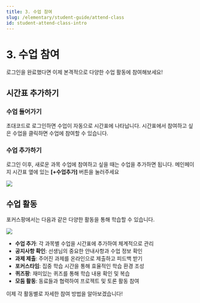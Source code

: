 ```yaml
---
title: 3. 수업 참여
slug: /elementary/student-guide/attend-class
id: student-attend-class-intro
---
```



# 3. 수업 참여

로그인을 완료했다면 이제 본격적으로 다양한 수업 활동에 참여해보세요!

## 시간표 추가하기

### 수업 들어가기

초대코드로 로그인하면 수업이 자동으로 시간표에 나타납니다. 시간표에서 참여하고 싶은 수업을 클릭하면 수업에 참여할 수 있습니다.

### 수업 추가하기

로그인 이후, 새로운 과목 수업에 참여하고 싶을 때는 수업을 추가하면 됩니다. 메인페이지 시간표 옆에 있는 **[+수업추가]** 버튼을 눌러주세요

<Image src="/img/kr/middlehigh/student/06-01.jpg" size="lg" />

## 수업 활동

포커스팡에서는 다음과 같은 다양한 활동을 통해 학습할 수 있습니다.

<Image src="/img/kr/elementary/student/03-00.jpg" size="lg" />

- **수업 추가**: 각 과목별 수업을 시간표에 추가하여 체계적으로 관리
- **공지사항 확인**: 선생님의 중요한 안내사항과 수업 정보 확인
- **과제 제출**: 주어진 과제를 온라인으로 제출하고 피드백 받기
- **포커스타임**: 집중 학습 시간을 통해 효율적인 학습 환경 조성
- **퀴즈팡**: 재미있는 퀴즈를 통해 학습 내용 확인 및 복습
- **모둠 활동**: 동료들과 협력하여 프로젝트 및 토론 활동 참여

이제 각 활동별로 자세한 참여 방법을 알아보겠습니다!
